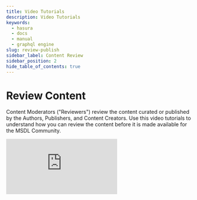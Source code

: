 ```yaml
---
title: Video Tutorials
description: Video Tutorials
keywords:
  - hasura
  - docs
  - manual
  - graphql engine
slug: review-publish
sidebar_label: Content Review
sidebar_position: 2
hide_table_of_contents: true
---
```


# Review Content

<div className="overview-header">
  <div className="overview-text">
    <p>
        Content Moderators ("Reviewers") review the content curated or published by the Authors, Publishers, and Content Creators. Use this video tutorials to understand how you can review the content before it is made available for the MSDL Community.
    </p>
     <iframe
        class="w-full"
        src="https://www.youtube.com/embed/OtJNsRwQHU4"
        frameborder="0"
        allow="accelerometer; autoplay; encrypted-media; gyroscope; picture-in-picture"
        allowFullScreen
      />
  </div>

</div>
